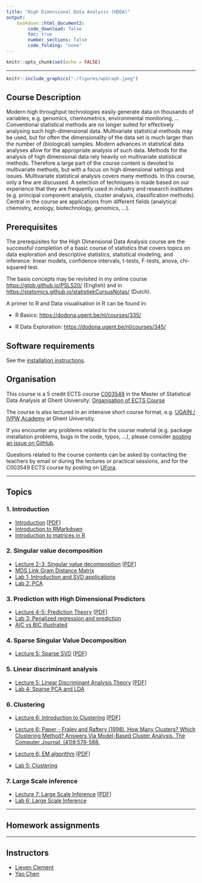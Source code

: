 ```yaml
---
title: "High Dimensional Data Analysis (HDDA)"
output:
    bookdown::html_document2:
        code_download: false
        toc: true
        number_sections: false
        code_folding: "none"
---
```


```r
knitr::opts_chunk$set(echo = FALSE)
```

***

```r
knitr::include_graphics("./figures/wpGraph.jpeg")
```


## Course Description

Modern high throughput technologies easily generate data on thousands of variables; e.g. genomics, chemometrics, environmental monitoring, ... Conventional statistical methods are no longer suited for effectively analysing such high-dimensional data. Multivariate statistical methods may be used, but for often the dimensionality of the data set is much larger than the number of (biological) samples. Modern advances in statistical data analyses allow for the appropriate analysis of such data.  Methods for the analysis of high dimensional data rely heavily on multivariate statistical methods. Therefore a large part of the course content is devoted to multivariate methods, but with a focus on high dimensional settings and issues.  Multivariate statistical analysis covers many methods. In this course, only a few are discussed. A selection of techniques is made based on our experience that they are frequently used in industry and research institutes (e.g. principal component analysis, cluster analysis, classification methods). Central in the course are applications from different fields (analytical chemistry, ecology, biotechnology, genomics, …).

  
## Prerequisites

The prerequisites for the High Dimensional Data Analysis course are the successful completion of a basic course of statistics that covers topics on data exploration and descriptive statistics, statistical modeling, and inference: linear models, confidence intervals, t-tests, F-tests, anova, chi-squared test.

The basis concepts may be revisited in my online course <https://gtpb.github.io/PSLS20/> (English) and in <https://statomics.github.io/statistiekCursusNotas/> (Dutch).

A primer to R and Data visualisation  in R can be found in:

- R Basics: <https://dodona.ugent.be/nl/courses/335/>

- R Data Exploration: <https://dodona.ugent.be/nl/courses/345/>

## Software requirements

See the [installation instructions](./installation-instructions.html).

## Organisation

This course is a 5 credit ECTS course [C003549](https://studiekiezer.ugent.be/studiefiche/en/C003549/2022) in the Master of Statistical Data Analysis at Ghent University: [Organisation of ECTS Course](./organisationC003549.html)

The course is also lectured in an intensive short course format, e.g. [UGAIN / IVPW Academy](https://ugainacademy.ugent.be/programma/postacademische-opleiding/2021-2022-data2122-data-analysis-2021-2022) at Ghent University. 

If you encounter any problems related to the course material (e.g. package installation problems, bugs in the code, typos, ...), please consider [posting an issue on GitHub](https://github.com/statOmics/HDDA/issues).

Questions related to the course contents can be asked by contacting the teachers by
email or during the lectures or practical sessions, and for the C003549 ECTS course by posting on 
[UFora](https://ufora.ugent.be/d2l/home/444226).

---

## Topics

### 1. Introduction

  - [Introduction](./intro.html) [[PDF](./intro.pdf)]
  - [Introduction to RMarkdown](./Introduction-RMarkdown.html)
  - [Introduction to matrices in R](./Introduction-Matrices-R.html)

### 2. Singular value decomposition

  - [Lecture 2-3: Singular value decomposition](./svd.html) [[PDF](./svd.pdf)]
  - [MDS Link Gram Distance Matrix](./MDS_linkGramDistanceMatrix.html)
  - [Lab 1: Introduction and SVD applications](./Lab1-Intro-SVD.html)
  - [Lab 2: PCA](./Lab2-PCA.html)

### 3. Prediction with High Dimensional Predictors

  - [Lecture 4-5: Prediction Theory](./prediction.html) [[PDF](./prediction.pdf)]
  - [Lab 3: Penalized regression and prediction](./Lab3-Penalized-Regression.html)
  - [AIC vs BIC illustrated](./AICvsBIC.html)

### 4. Sparse Singular Value Decomposition

  - [Lecture 5: Sparse SVD](./sparseSvd.html) [[PDF](./sparseSvd.pdf)]

### 5. Linear discriminant analysis

  - [Lecture 5: Linear Discriminant Analysis Theory](./lda.html) [[PDF](./lda.pdf)]
  - [Lab 4: Sparse PCA and LDA](./Lab4-Sparse-PCA-LDA.html)


### 6. Clustering 

- [Lecture 6: Introduction to Clustering](./hclust.html) [[PDF](./hclust.pdf)]
  
- [Lecture 6: Paper - Fraley and Raftery (1998). How Many Clusters? Which Clustering Method? Answers Via Model-Based Cluster Analysis. The Computer Journal, (41)8:578-588.](https://sites.stat.washington.edu/people/raftery/Research/PDF/fraley1998.pdf)

- [Lecture 6: EM algorithm](./em.html) [[PDF](./em.pdf)]

- [Lab 5: Clustering](./Lab5-Clustering.html)


### 7. Large Scale inference

  - [Lecture 7: Large Scale Inference](./lsi.html) [[PDF](./lsi.pdf)]
  - [Lab 6: Large Scale Inference](./Lab6-Large-Scale-Inference.html)

---

## Homework assignments

<!--
- [Homework: Canonical Correlation Analysis](./HW-CCA.html) [[PDF](./HW-CCA.pdf)]
- [Group Project](./Project.html) [[PDF](./Project.pdf)] 
-->


---

## Instructors

- [Lieven Clement](./instructors.html)
- [Yao Chen](./instructors.html)
